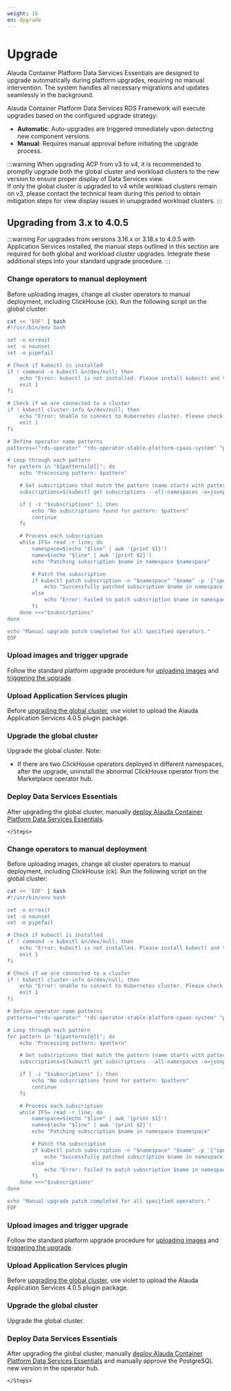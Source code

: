 ```yaml
---
weight: 16
en: Upgrade
---
```


# Upgrade

Alauda Container Platform Data Services Essentials are designed to upgrade automatically during platform upgrades, requiring no manual intervention. The system handles all necessary migrations and updates seamlessly in the background.

Alauda Container Platform Data Services RDS Framework will execute upgrades based on the configured upgrade strategy:
* **Automatic**: Auto-upgrades are triggered immediately upon detecting new component versions.
* **Manual**: Requires manual approval before initiating the upgrade process.

:::warning
When upgrading ACP from v3 to v4, it is recommended to promptly upgrade both the global cluster and workload clusters to the new version to ensure proper display of Data Services view.  
If only the global cluster is upgraded to v4 while workload clusters remain on v3, please contact the technical team during this period to obtain mitigation steps for view display issues in unupgraded workload clusters.
:::

## Upgrading from 3.x to 4.0.5

:::warning
For upgrades from versions 3.16.x or 3.18.x to 4.0.5 with Application Services installed, the manual steps outlined in this section are required for both global and workload cluster upgrades. Integrate these additional steps into your standard upgrade procedure.
:::

<Tabs>
  <Tab label="Upgrading from 3.16.x">
    <Steps>

### Change operators to manual deployment

Before uploading images, change all cluster operators to manual deployment, including ClickHouse (ck). Run the following script on the global cluster:

```bash
cat << 'EOF' | bash
#!/usr/bin/env bash

set -o errexit
set -o nounset
set -o pipefail

# Check if kubectl is installed
if ! command -v kubectl &>/dev/null; then
    echo "Error: kubectl is not installed. Please install kubectl and try again." >&2
    exit 1
fi

# Check if we are connected to a cluster
if ! kubectl cluster-info &>/dev/null; then
    echo "Error: Unable to connect to Kubernetes cluster. Please check your kubeconfig." >&2
    exit 1
fi

# Define operator name patterns
patterns=("rds-operator" "rds-operator-stable-platform-cpaas-system" "postgres-operator" "strimzi-kafka-operator" "mysql-mgr-operator" "rabbitmq-cluster-operator" "redis-operator" "clickhouse-operator" "data-services-clickhouse-operator")

# Loop through each pattern
for pattern in "${patterns[@]}"; do
    echo "Processing pattern: $pattern"

    # Get subscriptions that match the pattern (name starts with pattern)
    subscriptions=$(kubectl get subscriptions --all-namespaces -o=jsonpath='{range .items[*]}{.metadata.namespace}{" "}{.metadata.name}{"\n"}{end}' | awk -v pat="$pattern" '$2 ~ "^" pat {print $0}')

    if [ -z "$subscriptions" ]; then
        echo "No subscriptions found for pattern: $pattern"
        continue
    fi

    # Process each subscription
    while IFS= read -r line; do
        namespace=$(echo "$line" | awk '{print $1}')
        name=$(echo "$line" | awk '{print $2}')
        echo "Patching subscription $name in namespace $namespace"

        # Patch the subscription
        if kubectl patch subscription -n "$namespace" "$name" -p '{"spec":{"installPlanApproval":"Manual"}}' --type=merge; then
            echo "Successfully patched subscription $name in namespace $namespace"
        else
            echo "Error: Failed to patch subscription $name in namespace $namespace" >&2
        fi
    done <<<"$subscriptions"
done

echo "Manual upgrade patch completed for all specified operators."
EOF
```

### Upload images and trigger upgrade

Follow the standard platform upgrade procedure for [uploading images](../../upgrade/upgrade_global_cluster.mdx#upload-images) and [triggering the upgrade](../../upgrade/upgrade_global_cluster.mdx#trigger-the-upgrade).

### Upload Application Services plugin

Before [upgrading the global cluster](../../upgrade/upgrade_global_cluster.mdx#do-upgrade-the-global-cluster), use violet to upload the Alauda Application Services 4.0.5 plugin package.

### Upgrade the global cluster
Upgrade the global cluster. Note: 
- If there are two ClickHouse operators deployed in different namespaces, after the upgrade, uninstall the abnormal ClickHouse operator from the Marketplace operator hub.

### Deploy Data Services Essentials

After upgrading the global cluster, manually [deploy Alauda Container Platform Data Services Essentials](./installation.mdx#deploy-appservice-core).

    </Steps>
  </Tab>
  <Tab label="Upgrading from 3.18.x">
    <Steps>

### Change operators to manual deployment

Before uploading images, change all cluster operators to manual deployment, including ClickHouse (ck). Run the following script on the global cluster:

```bash
cat << 'EOF' | bash
#!/usr/bin/env bash

set -o errexit
set -o nounset
set -o pipefail

# Check if kubectl is installed
if ! command -v kubectl &>/dev/null; then
    echo "Error: kubectl is not installed. Please install kubectl and try again." >&2
    exit 1
fi

# Check if we are connected to a cluster
if ! kubectl cluster-info &>/dev/null; then
    echo "Error: Unable to connect to Kubernetes cluster. Please check your kubeconfig." >&2
    exit 1
fi

# Define operator name patterns
patterns=("rds-operator" "rds-operator-stable-platform-cpaas-system" "postgres-operator" "strimzi-kafka-operator" "mysql-mgr-operator" "rabbitmq-cluster-operator" "redis-operator" "clickhouse-operator" "data-services-clickhouse-operator")

# Loop through each pattern
for pattern in "${patterns[@]}"; do
    echo "Processing pattern: $pattern"

    # Get subscriptions that match the pattern (name starts with pattern)
    subscriptions=$(kubectl get subscriptions --all-namespaces -o=jsonpath='{range .items[*]}{.metadata.namespace}{" "}{.metadata.name}{"\n"}{end}' | awk -v pat="$pattern" '$2 ~ "^" pat {print $0}')

    if [ -z "$subscriptions" ]; then
        echo "No subscriptions found for pattern: $pattern"
        continue
    fi

    # Process each subscription
    while IFS= read -r line; do
        namespace=$(echo "$line" | awk '{print $1}')
        name=$(echo "$line" | awk '{print $2}')
        echo "Patching subscription $name in namespace $namespace"

        # Patch the subscription
        if kubectl patch subscription -n "$namespace" "$name" -p '{"spec":{"installPlanApproval":"Manual"}}' --type=merge; then
            echo "Successfully patched subscription $name in namespace $namespace"
        else
            echo "Error: Failed to patch subscription $name in namespace $namespace" >&2
        fi
    done <<<"$subscriptions"
done

echo "Manual upgrade patch completed for all specified operators."
EOF
```

### Upload images and trigger upgrade

Follow the standard platform upgrade procedure for [uploading images](../../upgrade/upgrade_global_cluster.mdx#upload-images) and [triggering the upgrade](../../upgrade/upgrade_global_cluster.mdx#trigger-the-upgrade).

### Upload Application Services plugin

Before [upgrading the global cluster](../../upgrade/upgrade_global_cluster.mdx#upgrade-the-global-cluster), use violet to upload the Alauda Application Services 4.0.5 plugin package.

### Upgrade the global cluster

Upgrade the global cluster.

### Deploy Data Services Essentials

After upgrading the global cluster, manually [deploy Alauda Container Platform Data Services Essentials](./installation.mdx#deploy-appservice-core) and manually approve the PostgreSQL new version in the operator hub.

    </Steps>
  </Tab>
</Tabs>

